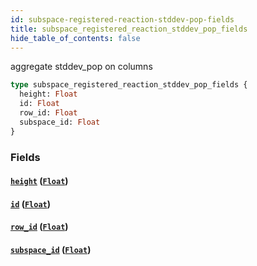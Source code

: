 ```yaml
---
id: subspace-registered-reaction-stddev-pop-fields
title: subspace_registered_reaction_stddev_pop_fields
hide_table_of_contents: false
---
```


aggregate stddev_pop on columns

```graphql
type subspace_registered_reaction_stddev_pop_fields {
  height: Float
  id: Float
  row_id: Float
  subspace_id: Float
}
```

### Fields

#### [`height`](#) ([`Float`](../scalars/float))

#### [`id`](#) ([`Float`](../scalars/float))

#### [`row_id`](#) ([`Float`](../scalars/float))

#### [`subspace_id`](#) ([`Float`](../scalars/float))
